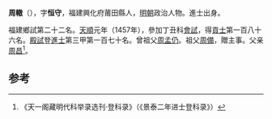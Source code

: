 '''周轍'''（{{bd|1427年||？}}），字'''恒守'''，福建興化府莆田縣人，[[明朝|明朝]]政治人物。進士出身。

福建鄉試第二十二名。[[天顺_(明朝)|天順]]元年（1457年），參加丁丑科[[會試|會試]]，得[[貢士|貢士]]第一百八十六名。[[殿試|殿試]]登[[進士|進士]]第三甲第一百七十名。曾祖父[[周孟仍|周孟仍]]。祖父[[周備|周備]]，贈主事。父亲[[周昌|周昌]]<ref>《天一阁藏明代科举录选刊·登科录》（《景泰二年进士登科录》）</ref>。

==参考==
{{reflist}}

{{天順元年丁丑科殿試金榜}}


{{明朝人物小作品}}